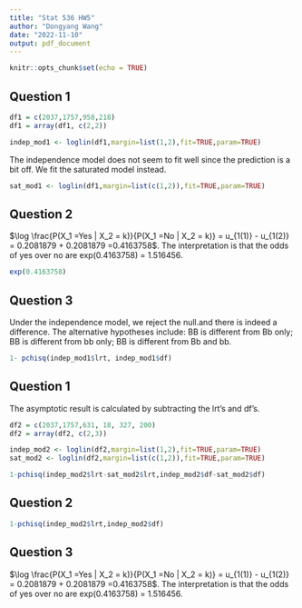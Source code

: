 ```yaml
---
title: "Stat 536 HW5"
author: "Dongyang Wang"
date: "2022-11-10"
output: pdf_document
---
```


```r
knitr::opts_chunk$set(echo = TRUE)
```

## Question 1

```r
df1 = c(2037,1757,958,218)
df1 = array(df1, c(2,2))

indep_mod1 <- loglin(df1,margin=list(1,2),fit=TRUE,param=TRUE)
```
The independence model does not seem to fit well since the prediction is a bit off. We fit the saturated model instead. 

```r
sat_mod1 <- loglin(df1,margin=list(c(1,2)),fit=TRUE,param=TRUE)
```


## Question 2

$\log \frac{P(X_1 =Yes | X_2 = k)}{P(X_1 =No | X_2 = k)} = u_{1(1)} - u_{1(2)} = 0.2081879 + 0.2081879 =0.4163758$. The interpretation is that the odds of yes over no are exp(0.4163758) = 1.516456.

```r
exp(0.4163758)
```


## Question 3

Under the independence model, we reject the null.and there is indeed a difference. The alternative hypotheses include: BB is different from Bb only; BB is different from bb only; BB is different from Bb and bb.

```r
1- pchisq(indep_mod1$lrt, indep_mod1$df)
```


## Question 1

The asymptotic result is calculated by subtracting the lrt's and df's. 
```r
df2 = c(2037,1757,631, 18, 327, 200)
df2 = array(df2, c(2,3))

indep_mod2 <- loglin(df2,margin=list(1,2),fit=TRUE,param=TRUE)
sat_mod2 <- loglin(df2,margin=list(c(1,2)),fit=TRUE,param=TRUE)

1-pchisq(indep_mod2$lrt-sat_mod2$lrt,indep_mod2$df-sat_mod2$df)
```


## Question 2

```r
1-pchisq(indep_mod2$lrt,indep_mod2$df)
```


## Question 3

$\log \frac{P(X_1 =Yes | X_2 = k)}{P(X_1 =No | X_2 = k)} = u_{1(1)} - u_{1(2)} = 0.2081879 + 0.2081879 =0.4163758$. The interpretation is that the odds of yes over no are exp(0.4163758) = 1.516456.
